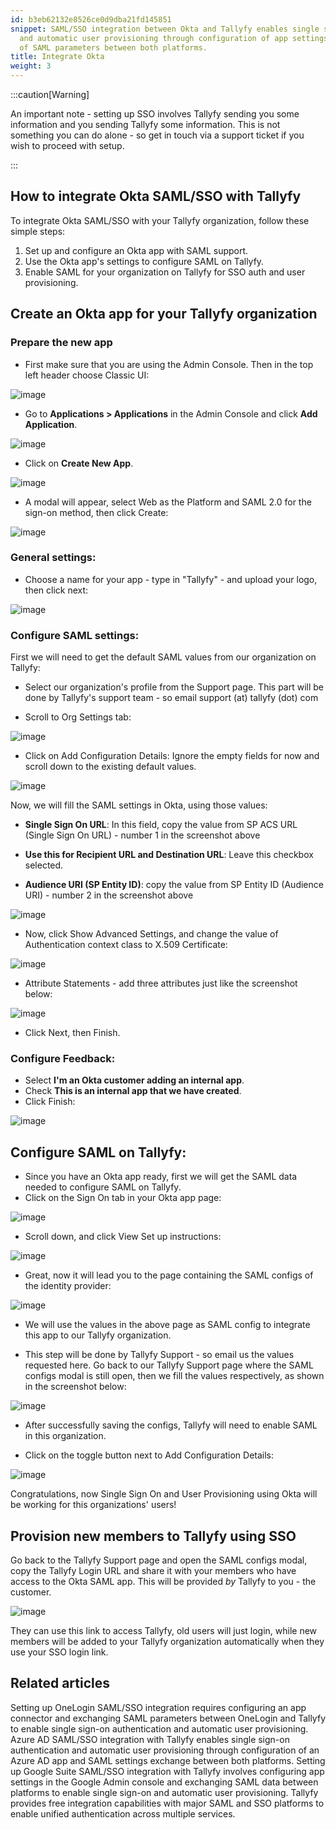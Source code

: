 ```yaml
---
id: b3eb62132e8526ce0d9dba21fd145851
snippet: SAML/SSO integration between Okta and Tallyfy enables single sign-on authentication
  and automatic user provisioning through configuration of app settings and exchange
  of SAML parameters between both platforms.
title: Integrate Okta
weight: 3
---
```


:::caution[Warning]

An important note - setting up SSO involves Tallyfy sending you some information and you sending Tallyfy some information. This is not something you can do alone - so get in touch via a support ticket if you wish to proceed with setup.

:::

## How to integrate Okta SAML/SSO with Tallyfy

To integrate Okta SAML/SSO with your Tallyfy organization, follow these simple steps:

1. Set up and configure an Okta app with SAML support.
2. Use the Okta app's settings to configure SAML on Tallyfy.
3. Enable SAML for your organization on Tallyfy for SSO auth and user provisioning.

## Create an Okta app for your Tallyfy organization

### Prepare the new app

- First make sure that you are using the Admin Console. Then in the top left header choose Classic UI:

![image](https://screenshots.tallyfy.com/oktasso-1.png)

- Go to **Applications > Applications** in the Admin Console and click **Add Application**.

![image](https://screenshots.tallyfy.com/oktasso-2.png)

- Click on **Create New App**.

![image](https://screenshots.tallyfy.com/oktasso-3.png)

- A modal will appear, select Web as the Platform and SAML 2.0 for the sign-on method, then click Create:

![image](https://screenshots.tallyfy.com/oktasso-4.png)

### General settings:

- Choose a name for your app - type in "Tallyfy" - and upload your logo, then click next:

![image](https://screenshots.tallyfy.com/oktasso-5.png)

### Configure SAML settings:

First we will need to get the default SAML values from our organization on Tallyfy:

- Select our organization's profile from the Support page. This part will be done by Tallyfy's support team - so email support (at) tallyfy (dot) com

- Scroll to Org Settings tab:

![image](https://screenshots.tallyfy.com/oktasso-6.png)

- Click on Add Configuration Details: Ignore the empty fields for now and scroll down to the existing default values.

![image](https://screenshots.tallyfy.com/oktasso-7.png)

Now, we will fill the SAML settings in Okta, using those values:

- **Single Sign On URL**: In this field, copy the value from SP ACS URL (Single Sign On URL) - number 1 in the screenshot above

- **Use this for Recipient URL and Destination URL**: Leave this checkbox selected.

- **Audience URI (SP Entity ID)**: copy the value from SP Entity ID (Audience URI) - number 2 in the screenshot above

![image](https://screenshots.tallyfy.com/oktasso-8.png)

- Now, click Show Advanced Settings, and change the value of Authentication context class to X.509 Certificate:

![image](https://screenshots.tallyfy.com/oktasso-9.png)

- Attribute Statements - add three attributes just like the screenshot below:

![image](https://screenshots.tallyfy.com/oktasso-10.png)

- Click Next, then Finish.

### Configure Feedback:

- Select **I'm an Okta customer adding an internal app**.
- Check **This is an internal app that we have created**.
- Click Finish:

![image](https://screenshots.tallyfy.com/oktasso-11.png)

## Configure SAML on Tallyfy:

- Since you have an Okta app ready, first we will get the SAML data needed to configure SAML on Tallyfy.
- Click on the Sign On tab in your Okta app page:

![image](https://screenshots.tallyfy.com/oktasso-12.png)

- Scroll down, and click View Set up instructions:

![image](https://screenshots.tallyfy.com/oktasso-13.png)

- Great, now it will lead you to the page containing the SAML configs of the identity provider:

![image](https://screenshots.tallyfy.com/oktasso-14.png)

- We will use the values in the above page as SAML config to integrate this app to our Tallyfy organization.

- This step will be done by Tallyfy Support - so email us the values requested here. Go back to our Tallyfy Support page where the SAML configs modal is still open, then we fill the values respectively, as shown in the screenshot below:

![image](https://screenshots.tallyfy.com/oktasso-15.png)

- After successfully saving the configs, Tallyfy will need to enable SAML in this organization.

- Click on the toggle button next to Add Configuration Details:

![image](https://screenshots.tallyfy.com/oktasso-16.png)

Congratulations, now Single Sign On and User Provisioning using Okta will be working for this organizations' users!

## Provision new members to Tallyfy using SSO

Go back to the Tallyfy Support page and open the SAML configs modal, copy the Tallyfy Login URL and share it with your members who have access to the Okta SAML app. This will be provided _by_ Tallyfy to you - the customer.

![image](https://screenshots.tallyfy.com/oktasso-17.png)

They can use this link to access Tallyfy, old users will just login, while new members will be added to your Tallyfy organization automatically when they use your SSO login link.


## Related articles
<CardGrid>
<LinkTitleCard header="<b>Authentication > Integrate OneLogin</b>" href="/products/pro/integrations/authentication/how-to-integrate-onelogin-samlsso-with-tallyfy/" > Setting up OneLogin SAML/SSO integration requires configuring an app connector and exchanging SAML parameters between OneLogin and Tallyfy to enable single sign-on authentication and automatic user provisioning. </LinkTitleCard>
<LinkTitleCard header="<b>Authentication > Integrate Azure AD</b>" href="/products/pro/integrations/authentication/how-to-integrate-azure-ad-samlsso-with-tallyfy/" > Azure AD SAML/SSO integration with Tallyfy enables single sign-on authentication and automatic user provisioning through configuration of an Azure AD app and SAML settings exchange between both platforms. </LinkTitleCard>
<LinkTitleCard header="<b>Authentication > Integrate Google Suite</b>" href="/products/pro/integrations/authentication/how-to-integrate-google-suite-samlsso-with-tallyfy/" > Setting up Google Suite SAML/SSO integration with Tallyfy involves configuring app settings in the Google Admin console and exchanging SAML data between platforms to enable single sign-on and automatic user provisioning. </LinkTitleCard>
<LinkTitleCard header="<b>Integrations > Authentication and SSO</b>" href="/products/pro/integrations/authentication/" > Tallyfy provides free integration capabilities with major SAML and SSO platforms to enable unified authentication across multiple services. </LinkTitleCard>
</CardGrid>
